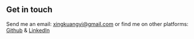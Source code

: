 ## Get in touch

Send me an email: xingkuangyi@gmail.com or find me on other platforms: [Github](https://github.com/void-kuangyi) & [LinkedIn](https://www.linkedin.com/in/kuangyi-xing/)
